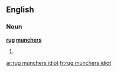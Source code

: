 ==English==

===Noun===
'''[[rug]] [[munchers]]'''

# {{plural of|rug muncher}}

[[ar:rug munchers idiot]]
[[fr:rug munchers idiot]]